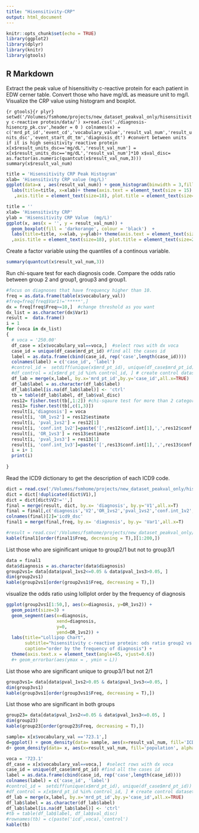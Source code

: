 ```yaml
---
title: "Hisensitivity-CRP"
output: html_document
---
```


```r
knitr::opts_chunk$set(echo = TRUE)
library(ggplot2)
library(dplyr)
library(knitr)
library(gtools)
```

## R Markdown

Extract the peak value of hisensitivity c-reactive protein for each patient in EDW cerner table. Convert those who have mg/dL as measure unit to mg/l. Visualize the CRP value using histogram and boxplot.  

```{r gtools}{r plyr}
setwd('/Volumes/fsmhome/projects/new_dataset_peakval_only/hisensitivity c-reactive protein/data/')
x=read.csv('./diagnosis-hisencrp_pk.csv',header = 0 )
colnames(x) = c('mrd_pt_id','event_cd','vocabulary_value','result_val_num','result_units_dsc','event_start_dt_tm','diagnosis_dt')
#convert between units if it is high sensitivity reactive protein 
x[x$result_units_dsc=='mg/dL','result_val_num'] = x[x$result_units_dsc=='mg/dL','result_val_num']*10
x$val_disc= as.factor(as.numeric(quantcut(x$result_val_num,3)))
summary(x$result_val_num)
```

```r
title = 'Hisensitivity CRP Peak Histogram'
xlab= 'Hisensitivity CRP value (mg/L)'
ggplot(data=x , aes(result_val_num)) + geom_histogram(binwidth = 3,fill='darkorange',col='black') +
  labs(title=title, x=xlab)+ theme(axis.text = element_text(size = 15)
   ,axis.title = element_text(size=18), plot.title = element_text(size=20,hjust=0.5)) 

title = ''
xlab= 'Hisensitivity CRP'
ylab = 'Hisensitivity CRP Value  (mg/L)'
ggplot(x, aes(x = '', y = result_val_num)) +
  geom_boxplot(fill = 'darkorange', colour = 'black')  + 
  labs(title=title, x=xlab, y=ylab)+ theme(axis.text = element_text(size = 15)
  ,axis.title = element_text(size=18), plot.title = element_text(size=20,hjust=0.5))
```
Create a factor variable using the quantiles of a continous variable.
```r
summary(quantcut(x$result_val_num,3))
```
Run chi-square test for each diagnosis code. Compare the odds ratio between group 2 and group1, group3 and group1. 
```r

#focus on diagnoses that have frequency higher than 10. 
freq = as.data.frame(table(x$vocabulary_val))
#freq=freq[freq$Var1!='*****',]
dx = freq[freq$Freq>=10,]  #change threshold as you want 
dx_list = as.character(dx$Var1)
result =  data.frame()
i = 1
for (voca in dx_list)
{ 
  # voca = '250.00'
  df_case = x[x$vocabulary_val==voca,]  #select rows with dx voca 
  case_id = unique(df_case$mrd_pt_id) #find all the cases id 
  label = as.data.frame(cbind(case_id, rep('case',length(case_id))))
  colnames(label) = c('case_id', 'label')
  #control_id =  setdiff(unique(x$mrd_pt_id), unique(df_case$mrd_pt_id)) #find all the control id 
  #df_control = x[x$mrd_pt_id %in% control_id, ] # create control dataset 
  df_lab = merge(x,label, by.x='mrd_pt_id',by.y='case_id',all.x=TRUE)
  df_lab$label = as.character(df_lab$label)
  df_lab$label[is.na(df_lab$label)] <- 'ctrl'
  tb = table(df_lab$label, df_lab$val_disc) 
  res12= fisher.test(tb[,1:2]) #chi-sqaure test for more than 2 categories 
  res13= fisher.test(tb[,c(1,3)])
  result[i,'diagnosis'] = voca
  result[i, 'OR_1vs2'] = res12$estimate
  result[i, 'pval_1vs2'] = res12[1]
  result[i, 'conf.int_1v2']=paste('[',res12$conf.int[1],',',res12$conf.int[2],']')
  result[i, 'OR_1vs3'] = res13$estimate
  result[i, 'pval_1vs3'] = res13[1]
  result[i, 'conf.int_1v3']=paste('[',res13$conf.int[1],',',res13$conf.int[2],']')
  i = i+ 1 
  print(i)
  
}
```
Read the ICD9 dictionary to get the description of each ICD9 code. 
```r
dict = read.csv('/Volumes/fsmhome/projects/new_dataset_peakval_only/hisensitivity c-reactive protein/data/icd-hisenCRP-after.txt',sep = '|',header= 0)
dict = dict[!duplicated(dict$V1),]
dict = dict[dict$V2!='',]
final = merge(result, dict, by.x= 'diagnosis', by.y='V1',all.x=T)
final = final[,c('diagnosis','V2','OR_1vs2','pval_1vs2','conf.int_1v2','OR_1vs3','pval_1vs3','conf.int_1v3')]
colnames(final)[2]='icd9_dsc'
final1 = merge(final,freq, by.x= 'diagnosis', by.y= 'Var1',all.x=T)
```

```r
#result = read.csv('/Volumes/fsmhome/projects/new_dataset_peakval_only/hisensitivity c-reactive protein/result/hisenCRP_diagnosis_chisquare.csv')
kable(final1[order(final1$Freq, decreasing = T),][1:200,])
```
List those who are siginificant unique to group2/1 but not to group3/1
```r
data = final1 
data$diagnosis = as.character(data$diagnosis)
group2vs1= data[data$pval_1vs2<=0.05 & data$pval_1vs3>0.05, ]
dim(group2vs1)
kable(group2vs1[order(group2vs1$Freq, decreasing = T),])
```
visualize the odds ratio using lolliplot order by the frequency of diagnosis 
```r
ggplot(group2vs1[1:50,], aes(x=diagnosis, y=OR_1vs2)) + 
  geom_point(size=3) + 
  geom_segment(aes(x=diagnosis, 
                   xend=diagnosis, 
                   y=0, 
                   yend=OR_1vs2)) + 
  labs(title="Lollipop Chart", 
       subtitle="hisensitivity c-reactive protein: ods ratio group2 vs group1", 
       caption="order by the frequency of diagnosis") + 
  theme(axis.text.x = element_text(angle=65, vjust=0.6)) 
  #+ geom_errorbar(aes(ymax = , ymin = L))
```
List those who are significant unique to group3/1 but not 2/1 
```r
group3vs1= data[data$pval_1vs2>0.05 & data$pval_1vs3<=0.05, ]
dim(group3vs1)
kable(group3vs1[order(group3vs1$Freq, decreasing = T),])

```
List those who are significant in both groups 
```r
group23= data[data$pval_1vs2<=0.05 & data$pval_1vs3<=0.05, ]
dim(group23)
kable(group23[order(group23$Freq, decreasing = T),])
```

```r
sample= x[x$vocabulary_val =='723.1',]
d=ggplot() + geom_density(data= sample, aes(x=result_val_num, fill='ICD723.1:Neck pain',alpha=0.5))+ xlab('hisen-CRP value')+ylab('density') + coord_cartesian(xlim=c(0, 50))
d+ geom_density(data= x, aes(x=result_val_num, fill='population', alpha = 0.5)) 
```
```r
voca = '723.1'
df_case = x[x$vocabulary_val==voca,]  #select rows with dx voca 
case_id = unique(df_case$mrd_pt_id) #find all the cases id 
label = as.data.frame(cbind(case_id, rep('case',length(case_id))))
colnames(label) = c('case_id', 'label')
#control_id =  setdiff(unique(x$mrd_pt_id), unique(df_case$mrd_pt_id)) #find all the control id 
#df_control = x[x$mrd_pt_id %in% control_id, ] # create control dataset 
df_lab = merge(x,label, by.x='mrd_pt_id',by.y='case_id',all.x=TRUE)
df_lab$label = as.character(df_lab$label)
df_lab$label[is.na(df_lab$label)] <- 'ctrl'
#tb = table(df_lab$label, df_lab$val_disc) 
#rownames(tb) = c(paste('icd',voca),'control')
kable(tb)
```



